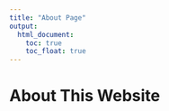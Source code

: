 ```yaml
---
title: "About Page"
output: 
  html_document:
    toc: true
    toc_float: true
---
```


# About This Website





